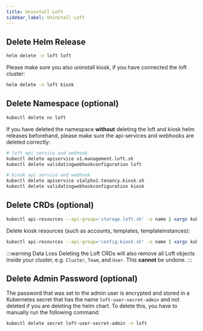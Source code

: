 ```yaml
---
title: Uninstall Loft
sidebar_label: Uninstall Loft
---
```


## Delete Helm Release
```bash
helm delete -n loft loft
```

Please make sure you also uninstall kiosk, if you have connected the loft cluster:

```bash
helm delete -n loft kiosk
```

## Delete Namespace (optional)
```bash
kubectl delete ns loft
```

If you have deleted the namespace **without** deleting the loft and kiosk helm releases beforehand, please make sure the api-services and webhooks are deleted correctly:
```bash
# loft api service and webhook
kubectl delete apiservice v1.management.loft.sh
kubectl delete validatingwebhookconfiguration loft

# kiosk api service and webhook 
kubectl delete apiservice v1alpha1.tenancy.kiosk.sh
kubectl delete validatingwebhookconfiguration kiosk
```

## Delete CRDs (optional)
```bash
kubectl api-resources --api-group='storage.loft.sh' -o name | xargs kubectl delete crd
```

Delete kiosk resources (such as accounts, templates, templateinstances):
```bash
kubectl api-resources --api-group='config.kiosk.sh' -o name | xargs kubectl delete crd
```

:::warning Data Loss
Deleting the Loft CRDs will also remove all Loft objects inside your cluster, e.g. `Cluster`, `Team`, and `User`. This **cannot** be undone.
:::

## Delete Admin Password (optional)
The password that was set to the admin user is encrypted and stored in a Kubernetes secret that has the name `loft-user-secret-admin` and not deleted if you are deleting the helm chart. To delete this, you have to manually run the following command:

```bash
kubectl delete secret loft-user-secret-admin -n loft
```
